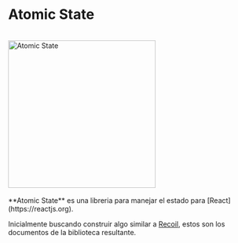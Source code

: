 
<div class="center">
  <h1>Atomic State</h1>
</div>
<br />
<div class="center">
  <img
    src="/atomic-state.svg"
    alt="Atomic State"
    height="300px"
    width="300px"
    class="logo"
  />
</div>
<br />
<div class="center">
  **Atomic State** es una libreria para manejar el estado para
  [React](https://reactjs.org).
</div>

Inicialmente buscando construir algo similar a [Recoil](https://recoiljs.org/), estos son los documentos de la biblioteca resultante.

